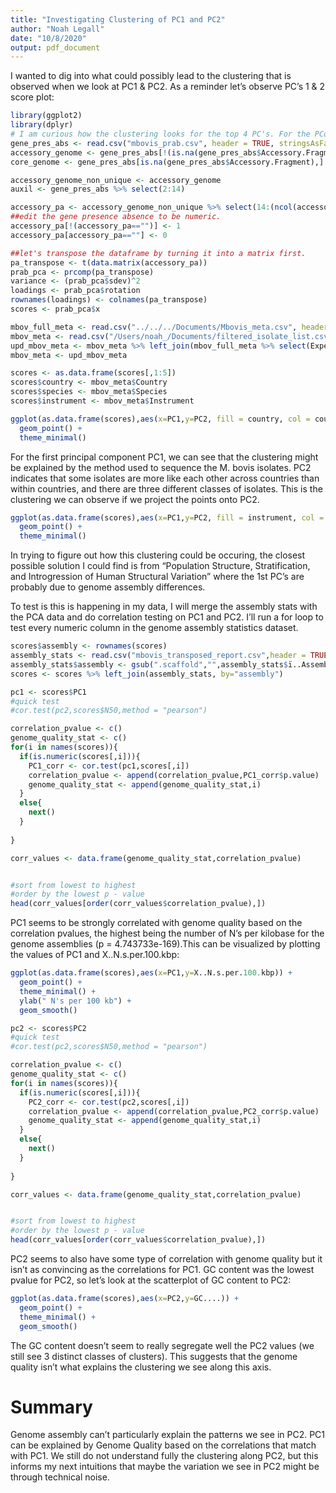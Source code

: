 ---
title: "Investigating Clustering of PC1 and PC2"
author: "Noah Legall"
date: "10/8/2020"
output: pdf_document
---


I wanted to dig into what could possibly lead to the clustering that is observed when we look at PC1 & PC2. As a reminder let's observe PC's 1 & 2 score plot:

```{r,echo=FALSE}
library(ggplot2)
library(dplyr)
# I am curious how the clustering looks for the top 4 PC's. For the PCoA, we notice some strange clustering in the first 2 components, so I want to investigate if that is true as well. 
gene_pres_abs <- read.csv("mbovis_prab.csv", header = TRUE, stringsAsFactors = FALSE, row.names = "Gene")
accessory_genome <- gene_pres_abs[!(is.na(gene_pres_abs$Accessory.Fragment)),]
core_genome <- gene_pres_abs[is.na(gene_pres_abs$Accessory.Fragment),]

accessory_genome_non_unique <- accessory_genome
auxil <- gene_pres_abs %>% select(2:14)

accessory_pa <- accessory_genome_non_unique %>% select(14:(ncol(accessory_genome_non_unique)))
##edit the gene presence absence to be numeric.
accessory_pa[!(accessory_pa=="")] <- 1
accessory_pa[accessory_pa==""] <- 0

##let's transpose the dataframe by turning it into a matrix first. 
pa_transpose <- t(data.matrix(accessory_pa))
prab_pca <- prcomp(pa_transpose)
variance <- (prab_pca$sdev)^2
loadings <- prab_pca$rotation
rownames(loadings) <- colnames(pa_transpose)
scores <- prab_pca$x 
```

```{r,echo=FALSE}
mbov_full_meta <- read.csv("../../../Documents/Mbovis_meta.csv", header = TRUE,stringsAsFactors = FALSE)
mbov_meta <- read.csv("/Users/noah_/Documents/filtered_isolate_list.csv",header = TRUE, stringsAsFactors = FALSE)
upd_mbov_meta <- mbov_meta %>% left_join(mbov_full_meta %>% select(Experiment,Instrument,Center.Name,Collection_Date), by = c("Sample" = "Experiment"))
mbov_meta <- upd_mbov_meta

scores <- as.data.frame(scores[,1:5])
scores$country <- mbov_meta$Country
scores$species <- mbov_meta$Species
scores$instrument <- mbov_meta$Instrument

ggplot(as.data.frame(scores),aes(x=PC1,y=PC2, fill = country, col = country)) +
  geom_point() +
  theme_minimal()
```

For the first principal component PC1, we can see that the clustering might be explained by the method used to sequence the M. bovis isolates.  PC2 indicates that some isolates are more like each other across countries than within countries, and there are three different classes of isolates. This is the clustering we can observe if we project the points onto PC2. 

```{r}
ggplot(as.data.frame(scores),aes(x=PC1,y=PC2, fill = instrument, col = instrument)) +
  geom_point() +
  theme_minimal()
```

In trying to figure out how this clustering could be occuring, the closest possible solution I could find is from "Population Structure, Stratification, and Introgression of Human Structural Variation" where the 1st PC's are probably due to genome assembly differences.

To test is this is happening in my data, I will merge the assembly stats with the PCA data and do correlation testing on PC1 and PC2. I'll run a for loop to test every numeric column in the genome assembly statistics dataset. 

```{r,echo=FALSE}
scores$assembly <- rownames(scores)
assembly_stats <- read.csv("mbovis_transposed_report.csv",header = TRUE)
assembly_stats$assembly <- gsub(".scaffold","",assembly_stats$ï..Assembly)
scores <- scores %>% left_join(assembly_stats, by="assembly")
```

```{r}
pc1 <- scores$PC1
#quick test
#cor.test(pc2,scores$N50,method = "pearson")

correlation_pvalue <- c()
genome_quality_stat <- c()
for(i in names(scores)){
  if(is.numeric(scores[,i])){
    PC1_corr <- cor.test(pc1,scores[,i])
    correlation_pvalue <- append(correlation_pvalue,PC1_corr$p.value)
    genome_quality_stat <- append(genome_quality_stat,i)
  }
  else{
    next()
  }
  
}

corr_values <- data.frame(genome_quality_stat,correlation_pvalue)


#sort from lowest to highest
#order by the lowest p - value
head(corr_values[order(corr_values$correlation_pvalue),])
```

PC1 seems to be strongly correlated with genome quality based on the correlation pvalues, the highest being the number of N's per kilobase for the genome assemblies (p = 4.743733e-169).This can be visualized by plotting the values of PC1 and X..N.s.per.100.kbp: 

```{r,echo=FALSE}

ggplot(as.data.frame(scores),aes(x=PC1,y=X..N.s.per.100.kbp)) +
  geom_point() +
  theme_minimal() +
  ylab(" N's per 100 kb") +
  geom_smooth()

```


```{r}
pc2 <- scores$PC2
#quick test
#cor.test(pc2,scores$N50,method = "pearson")

correlation_pvalue <- c()
genome_quality_stat <- c()
for(i in names(scores)){
  if(is.numeric(scores[,i])){
    PC2_corr <- cor.test(pc2,scores[,i])
    correlation_pvalue <- append(correlation_pvalue,PC2_corr$p.value)
    genome_quality_stat <- append(genome_quality_stat,i)
  }
  else{
    next()
  }
  
}

corr_values <- data.frame(genome_quality_stat,correlation_pvalue)


#sort from lowest to highest
#order by the lowest p - value
head(corr_values[order(corr_values$correlation_pvalue),])
```

PC2 seems to also have some type of correlation with genome quality but it isn't as convincing as the correlations for PC1. GC content was the lowest pvalue for PC2, so let's look at the scatterplot of GC content to PC2:

```{r,echo=FALSE}

ggplot(as.data.frame(scores),aes(x=PC2,y=GC....)) +
  geom_point() +
  theme_minimal() +
  geom_smooth()

```

The GC content doesn't seem to really segregate well the PC2 values (we still see 3 distinct classes of clusters). This suggests that the genome quality isn't what explains the clustering we see along this axis.

# Summary 

Genome assembly can't particularly explain the patterns we see in PC2. PC1 can be explained by Genome Quality based on the correlations that match with PC1. We still do not understand fully the clustering along PC2, but this informs my next intuitions that maybe the variation we see in PC2 might be through technical noise.
